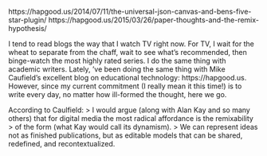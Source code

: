 https://hapgood.us/2014/07/11/the-universal-json-canvas-and-bens-five-star-plugin/
https://hapgood.us/2015/03/26/paper-thoughts-and-the-remix-hypothesis/

I tend to read blogs the way that I watch TV right now.  For TV, I wait for the wheat to separate from the chaff, 
wait to see what's recommended, then binge-watch the most highly rated series.  I do the same thing with academic
writers.  Lately, 've been doing the same thing with
Mike Caufield's excellent blog on educational technology:  https://hapgood.us.  However, since my current commitment
(I really mean it this time!) is to write every day, no matter how ill-formed the thought, here we go.

According to Caulfield: 
> I would argue (along with Alan Kay and so many others) that for digital media the most radical affordance is the remixability 
> of the form (what Kay would call its dynamism).
> We can represent ideas not as finished publications, but as editable models that can be shared, redefined, and recontextualized.

